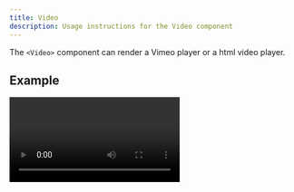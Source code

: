 ```yaml
---
title: Video
description: Usage instructions for the Video component
---
```



<PageDescription>


The `<Video>` component can render a Vimeo player or a html video player.

</PageDescription>


## Example

<Title>Vimeo</Title>

<Video title="Carbon homepage video" vimeoId="359578263" />

<Title>Video</Title>

<Video src="/videos/hero-video.mp4" poster="/images/poster.png">
  <track
    kind="captions"
    default
    src="/videos/vtt/hero-video.vtt"
    srcLang="en"
  />
</Video>

<Title>Video in MDX</Title>

<Video src={localVideo} poster={localPoster} />

## Code

<Title>Vimeo</Title>

```mdx path=components/Video/Video.js src=https://github.com/carbon-design-system/gatsby-theme-carbon/tree/main/packages/gatsby-theme-carbon/src/components/Video
<Video title="Carbon homepage video" vimeoId="322021187" />
```

<Title>Video</Title>

```mdx path=components/Video/Video.js src=https://github.com/carbon-design-system/gatsby-theme-carbon/tree/main/packages/gatsby-theme-carbon/src/components/Video
<Video src="/videos/hero-video.mp4" poster="/images/poster.png">
  <track
    kind="captions"
    default
    src="/videos/vtt/hero-video.vtt"
    srcLang="en"
  />
</Video>
```

<Title>Video in MDX</Title>

```mdx path=components/Video.mdx src=https://github.com/carbon-design-system/gatsby-theme-carbon/blob/main/packages/example/src/pages/components/Video/index.mdx
import localVideo from './local-video.mp4';
import localPoster from './local-poster.jpg';

<Video src={localVideo} poster={localPoster} />
```

### Props

| property | propType                                                                     | required | default | description                                                                                                                                                                                                                                                                                                                              |
| -------- | ---------------------------------------------------------------------------- | -------- | ------- | ---------------------------------------------------------------------------------------------------------------------------------------------------------------------------------------------------------------------------------------------------------------------------------------------------------------------------------------- |
| vimeoId  | string                                                                       |          |         | To find your `vimeoId`, go to the Vimeo page and find the video you want to put on your website. Once it is loaded, look at the URL and look for the numbers that come after the slash (/).                                                                                                                                              |
| src      | string                                                                       |          |         | Use the html `<video>` player with a local `.mp4` video                                                                                                                                                                                                                                                                                  |
| title    | string                                                                       |          |         | Vimeo title                                                                                                                                                                                                                                                                                                                              |
| poster   | string                                                                       |          |         | Provides an image to show before the video loads, only works with `src`                                                                                                                                                                                                                                                                  |
| children | [`<track>`](https://developer.mozilla.org/en-US/docs/Web/HTML/Element/track) |          |         | _non-vimeo only_ – Provide `.vtt` file in your static directory to make your videos more accessible. Then add a track element with a src pointing to it Check out [this simple tutorial](https://developer.mozilla.org/en-US/docs/Web/API/WebVTT_API#Tutorial_on_how_to_write_a_WebVTT_file) for getting started with writing vtt files. |
| autoPlay | boolean                                                                      |          |         | Whether or not the video should autoplay.                                                                                                                                                                                                                                                                                                |
